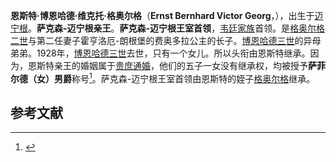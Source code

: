 {{expand|time=2015-01-06T15:02:23+00:00}}
{{refimprove|time=2015-01-06T15:02:23+00:00}}
{{Infobox noble
| name        = 恩斯特
| image       = Ernst Saxe-Meiningen.jpg
| succession  = 萨克森-迈宁根家族首領
| reign       = 1928年1月16日－1941年12月29日
| predecessor = [[博恩哈德三世_(萨克森-迈宁根)|博恩哈德三世]]
| successor   = [[格奥尔格_(萨克森-迈宁根)|格奥尔格]]
| full name   = 恩斯特·博恩哈德·维克托·格奥尔格
| spouse      = 卡塔琳娜·詹森
| issue       = 格奥尔格·威廉<br>伊丽莎白·海伦<br>恩斯特·弗雷德里克<br>拉尔夫·埃里希<br>斯文·汉斯<br>海因里希
| noble family= [[韋廷王朝|韋廷王朝]]恩斯特系
| father      = [[格奥尔格二世_(萨克森-迈宁根)|格奥尔格二世]]
| mother      = 霍亨洛厄-朗根堡的费奥多拉公
| birth_date  = {{Birth date|1859|9|27|df=y}}
| birth_place = [[迈宁根|迈宁根]]
| death_date  = {{Death date and age|1941|12|29|1859|9|27|df=y}}
| death_place = [[奥腾斯泰因|奥腾斯泰因]]
}}

'''恩斯特·博恩哈德·维克托·格奥尔格'''（'''Ernst Bernhard Victor Georg'''，{{bd|1859年|9月27日|1941年|12月29日}}），出生于[[迈宁根|迈宁根]]。'''萨克森-迈宁根亲王'''。'''萨克森-迈宁根王室首领'''，[[韦廷王朝|韦廷家族]]首领。是[[格奥尔格二世_(萨克森-迈宁根)|格奥尔格二世]]与第二任妻子霍亨洛厄-朗根堡的费奥多拉公主的长子。[[博恩哈德三世_(萨克森-迈宁根)|博恩哈德三世]]的异母弟弟。1928年，[[博恩哈德三世_(萨克森-迈宁根)|博恩哈德三世]]去世，只有一个女儿。所以头衔由恩斯特继承。因为，恩斯特亲王的婚姻属于[[贵庶通婚|贵庶通婚]]，他们的五子一女没有继承权，均被授予'''萨菲尔德（女）男爵'''称号<ref name=wp1>{{Citation
 | last = 
 | first = 
 | title = Ill Fortune of Half Royal Sons
 | pages = 
 | newspaper = The Washington Post
 | location =
 | date = 20 April 1908
 | url =
 | accessdate = <!-----8 March 2010----->}}</ref>。萨克森-迈宁根王室首领由恩斯特的姪子[[格奥尔格_(萨克森-迈宁根)|格奥尔格]]继承。

==参考文献==
{{reflist}}

{{s-start}}
{{s-hou|[[萨克森-迈宁根|萨克森-迈宁根王朝]]|1859年|9月27日|1941年|12月29日|[[韦廷王朝|韦廷王朝]]}}
{{s-pre|}}
{{s-bef|before=[[博恩哈德三世_(萨克森-迈宁根)|博恩哈德三世]]}}
{{s-tul|title=[[萨克森-迈宁根|萨克森-迈宁根公爵]]|years=1928年1月16日－1941年12月29日|reason=[[德国十一月革命|1918年公國廢除]]}}
{{s-aft|after=[[格奥尔格_(萨克森-迈宁根)|格奥尔格]]}}
{{end}}

{{Authority control}}
{{DEFAULTSORT: Ernst}}